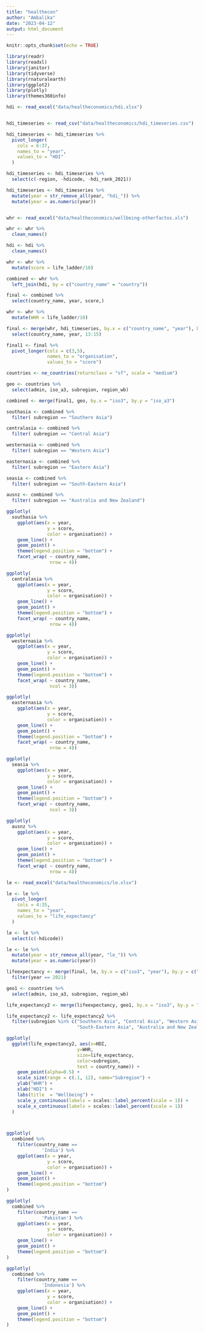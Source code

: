 ```yaml
---
title: "healthecon"
author: "Ambalika"
date: "2023-04-12"
output: html_document
---
```


```r
knitr::opts_chunk$set(echo = TRUE)
```

```r

library(readr)
library(readxl)
library(janitor)
library(tidyverse)
library(rnaturalearth)
library(ggplot2)
library(plotly)
library(themes360info)

```

```r


hdi <- read_excel("data/healtheconomics/hdi.xlsx")


hdi_timeseries <- read_csv("data/healtheconomics/hdi_timeseries.csv")

hdi_timeseries <- hdi_timeseries %>% 
  pivot_longer(
    cols = 6:37,
    names_to = "year",
    values_to = "HDI"
  )

hdi_timeseries <- hdi_timeseries %>% 
  select(c(-region, -hdicode, -hdi_rank_2021))

hdi_timeseries <- hdi_timeseries %>% 
  mutate(year = str_remove_all(year, "hdi_")) %>% 
  mutate(year = as.numeric(year))


whr <- read_excel("data/healtheconomics/wellbeing-otherfactos.xls")

whr <- whr %>% 
  clean_names()

hdi <- hdi %>% 
  clean_names()

whr <- whr %>% 
  mutate(score = life_ladder/10)

combined <- whr %>% 
  left_join(hdi, by = c("country_name" = "country"))

final <- combined %>% 
  select(country_name, year, score,)

whr <- whr %>% 
  mutate(WHR = life_ladder/10)

final <- merge(whr, hdi_timeseries, by.x = c("country_name", "year"), by.y = c("country", "year")) %>% 
  select(country_name, year, 13:15)

final1 <- final %>% 
  pivot_longer(cols = c(3,5),
               names_to = "organisation",
               values_to = "score")

countries <- ne_countries(returnclass = "sf", scale = "medium")

geo <- countries %>% 
  select(admin, iso_a3, subregion, region_wb)

combined <- merge(final1, geo, by.x = "iso3", by.y = "iso_a3")


```


```r


southasia <- combined %>% 
  filter( subregion == "Southern Asia")

centralasia <- combined %>% 
  filter( subregion == "Central Asia")

westernasia <- combined %>% 
  filter( subregion == "Western Asia")

easternasia <- combined %>% 
  filter( subregion == "Eastern Asia")

seasia <- combined %>% 
  filter( subregion == "South-Eastern Asia")

ausnz <- combined %>% 
  filter( subregion == "Australia and New Zealand")

```

```r

ggplotly(
  southasia %>% 
    ggplot(aes(x = year, 
               y = score, 
               color = organisation)) +
    geom_line() +
    geom_point() +
    theme(legend.position = "bottom") + 
    facet_wrap( ~ country_name, 
                nrow = 4))


```


```r

ggplotly(
  centralasia %>% 
    ggplot(aes(x = year, 
               y = score, 
               color = organisation)) +
    geom_line() +
    geom_point() +
    theme(legend.position = "bottom") + 
    facet_wrap( ~ country_name, 
                nrow = 4))


```


```r

ggplotly(
  westernasia %>% 
    ggplot(aes(x = year, 
               y = score, 
               color = organisation)) +
    geom_line() +
    geom_point() +
    theme(legend.position = "bottom") + 
    facet_wrap( ~ country_name, 
                ncol = 3))

```

```r

ggplotly(
  easternasia %>% 
    ggplot(aes(x = year, 
               y = score, 
               color = organisation)) +
    geom_line() +
    geom_point() +
    theme(legend.position = "bottom") + 
    facet_wrap( ~ country_name, 
                nrow = 4))

```

```r

ggplotly(
  seasia %>% 
    ggplot(aes(x = year, 
               y = score, 
               color = organisation)) +
    geom_line() +
    geom_point() +
    theme(legend.position = "bottom") + 
    facet_wrap( ~ country_name, 
                ncol = 3))

```

```r

ggplotly(
  ausnz %>% 
    ggplot(aes(x = year, 
               y = score, 
               color = organisation)) +
    geom_line() +
    geom_point() +
    theme(legend.position = "bottom") + 
    facet_wrap( ~ country_name, 
                nrow = 4))

```


```r

le <- read_excel("data/healtheconomics/le.xlsx")

le <- le %>% 
  pivot_longer(
    cols = 4:35,
    names_to = "year",
    values_to = "life_expectancy"
  )

le <- le %>% 
  select(c(-hdicode))

le <- le %>% 
  mutate(year = str_remove_all(year, "le_")) %>% 
  mutate(year = as.numeric(year))

lifeexpectancy <- merge(final, le, by.x = c("iso3", "year"), by.y = c("iso3", "year")) %>% 
  filter(year == 2021)

geo1 <- countries %>% 
  select(admin, iso_a3, subregion, region_wb)

life_expectancy2 <- merge(lifeexpectancy, geo1, by.x = "iso3", by.y = "iso_a3")

```


```r

life_expectancy2 <- life_expectancy2 %>% 
  filter(subregion %in% c("Southern Asia", "Central Asia", "Western Asia", "Eastern Asia",
                          "South-Eastern Asia", "Australia and New Zealand"))

ggplotly(
  ggplot(life_expectancy2, aes(x=HDI, 
                          y=WHR, 
                          size=life_expectancy, 
                          color=subregion, 
                          text = country_name)) +
    geom_point(alpha=0.5) +
    scale_size(range = c(.1, 12), name="Subregion") +
    ylab("WHR") +
    xlab("HDI") +
    labs(title  = "Wellbeing") +
    scale_y_continuous(labels = scales::label_percent(scale = 1)) +
    scale_x_continuous(labels = scales::label_percent(scale = 1))
  )




```


```r

ggplotly(
  combined %>% 
    filter(country_name == 
             'India') %>% 
    ggplot(aes(x = year, 
               y = score, 
               color = organisation)) +
    geom_line() +
    geom_point() +
    theme(legend.position = "bottom")
)


```


```r

ggplotly(
  combined %>% 
    filter(country_name == 
             'Pakistan') %>% 
    ggplot(aes(x = year, 
               y = score, 
               color = organisation)) +
    geom_line() +
    geom_point() +
    theme(legend.position = "bottom")
)

```

```r

ggplotly(
  combined %>% 
    filter(country_name == 
             'Indonesia') %>% 
    ggplot(aes(x = year, 
               y = score, 
               color = organisation)) +
    geom_line() +
    geom_point() +
    theme(legend.position = "bottom")
)


```


















